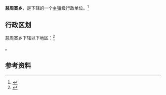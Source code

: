 {{中国乡级行政区|41/05/26/208/000}}

'''慈周寨乡'''，是{{PRC admin/fullname|41/05/26/208/000|3}}下辖的一个[[乡镇|乡镇]]级行政单位。<ref>{{PRC admin/ref sgc|{{PRC admin/parent|41/05/26/208/000}}}}</ref>

== 行政区划 ==

慈周寨乡下辖以下地区：<ref>{{PRC admin/ref sgc|41/05/26/208/000}}</ref>

{{PRC admin/children|41/05/26/208/000}}。

== 参考资料 ==

{{reflist}}

{{行政区划小作品}}
{{PRC admin/navcat|41/05/26/208/000}}